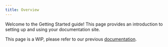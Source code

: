 ```yaml
---
title: Overview
---
```


Welcome to the Getting Started guide! This page provides an introduction to setting up and using your documentation site.

<Warning>This page is a WIP, please refer to our previous [documentation](https://buildwithfern.com/learn/docs/getting-started/overview).</Warning> 